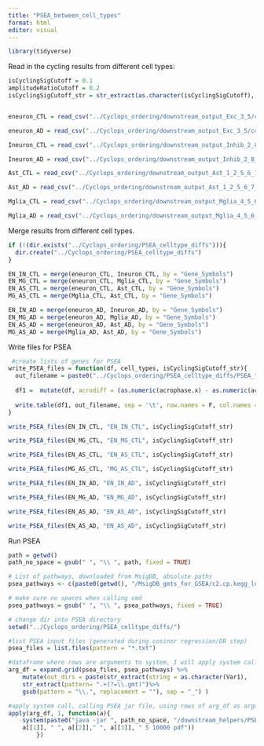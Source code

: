 ```yaml
---
title: "PSEA_between_cell_types"
format: html
editor: visual
---
```


```r
library(tidyverse)
```

Read in the cycling results from different cell types:

```r
isCyclingSigCutoff = 0.1
amplitudeRatioCutoff = 0.2
isCyclingSigCutoff_str = str_extract(as.character(isCyclingSigCutoff), "(?<=\\.)\\d+")


eneuron_CTL = read_csv("../Cyclops_ordering/downstream_output_Exc_3_5/cosinor_results_CTL.csv", show_col_types = F) %>%  filter(as.numeric(amp_ratio) >=amplitudeRatioCutoff & as.numeric(BHQ) < isCyclingSigCutoff) %>% arrange(as.numeric(BHQ))

eneuron_AD = read_csv("../Cyclops_ordering/downstream_output_Exc_3_5/cosinor_results_AD.csv", show_col_types = F) %>% filter(as.numeric(amp_ratio) >= amplitudeRatioCutoff & as.numeric(BHQ) < isCyclingSigCutoff) %>% arrange(as.numeric(BHQ))

Ineuron_CTL = read_csv("../Cyclops_ordering/downstream_output_Inhib_2_8_11_12_13/cosinor_results_CTL.csv", show_col_types = F)%>%  filter(as.numeric(amp_ratio) >=amplitudeRatioCutoff & as.numeric(BHQ) < isCyclingSigCutoff) %>% arrange(as.numeric(BHQ))

Ineuron_AD = read_csv("../Cyclops_ordering/downstream_output_Inhib_2_8_11_12_13/cosinor_results_AD.csv", show_col_types = F) %>% filter(as.numeric(amp_ratio) >=amplitudeRatioCutoff & as.numeric(BHQ) < isCyclingSigCutoff) %>% arrange(as.numeric(BHQ))

Ast_CTL = read_csv("../Cyclops_ordering/downstream_output_Ast_1_2_5_6_7_8/cosinor_results_CTL.csv", show_col_types = F)%>%  filter(as.numeric(amp_ratio) >=amplitudeRatioCutoff & as.numeric(BHQ) < isCyclingSigCutoff) %>% arrange(as.numeric(BHQ))

Ast_AD = read_csv("../Cyclops_ordering/downstream_output_Ast_1_2_5_6_7_8/cosinor_results_AD.csv", show_col_types = F) %>% filter(as.numeric(amp_ratio) >= amplitudeRatioCutoff & as.numeric(BHQ) < isCyclingSigCutoff) %>% arrange(as.numeric(BHQ))

Mglia_CTL = read_csv("../Cyclops_ordering/downstream_output_Mglia_4_5_6_7_8_10_11_13_15_16/cosinor_results_CTL.csv", show_col_types = F)%>%  filter(as.numeric(amp_ratio) >=amplitudeRatioCutoff & as.numeric(BHQ) < isCyclingSigCutoff) %>% arrange(as.numeric(BHQ))

Mglia_AD = read_csv("../Cyclops_ordering/downstream_output_Mglia_4_5_6_7_8_10_11_13_15_16/cosinor_results_AD.csv", show_col_types = F) %>%  filter(as.numeric(amp_ratio) >=amplitudeRatioCutoff & as.numeric(BHQ) < isCyclingSigCutoff) %>% arrange(as.numeric(BHQ))

```

Merge results from different cell types.

```r
if (!(dir.exists("../Cyclops_ordering/PSEA_celltype_diffs"))){
  dir.create("../Cyclops_ordering/PSEA_celltype_diffs")
}

EN_IN_CTL = merge(eneuron_CTL, Ineuron_CTL, by = "Gene_Symbols")
EN_MG_CTL = merge(eneuron_CTL, Mglia_CTL, by = "Gene_Symbols")
EN_AS_CTL = merge(eneuron_CTL, Ast_CTL, by = "Gene_Symbols")
MG_AS_CTL = merge(Mglia_CTL, Ast_CTL, by = "Gene_Symbols")

EN_IN_AD = merge(eneuron_AD, Ineuron_AD, by = "Gene_Symbols")
EN_MG_AD = merge(eneuron_AD, Mglia_AD, by = "Gene_Symbols")
EN_AS_AD = merge(eneuron_AD, Ast_AD, by = "Gene_Symbols")
MG_AS_AD = merge(Mglia_AD, Ast_AD, by = "Gene_Symbols")

```

Write files for PSEA

```r
 #create lists of genes for PSEA
write_PSEA_files = function(df, cell_types, isCyclingSigCutoff_str){
  out_filename = paste0("../Cyclops_ordering/PSEA_celltype_diffs/PSEA_", cell_types, "_AR20BHQ", isCyclingSigCutoff_str, "_acrodiffs.txt")
  
  df1 =  mutate(df, acrodiff = (as.numeric(acrophase.x) - as.numeric(acrophase.y)) * 12/ pi) %>% select(Gene_Symbols, acrodiff)
  
  write.table(df1, out_filename, sep = '\t', row.names = F, col.names = F, quote = F)
}

write_PSEA_files(EN_IN_CTL, "EN_IN_CTL", isCyclingSigCutoff_str)

write_PSEA_files(EN_MG_CTL, "EN_MG_CTL", isCyclingSigCutoff_str)

write_PSEA_files(EN_AS_CTL, "EN_AS_CTL", isCyclingSigCutoff_str)

write_PSEA_files(MG_AS_CTL, "MG_AS_CTL", isCyclingSigCutoff_str)

write_PSEA_files(EN_IN_AD, "EN_IN_AD", isCyclingSigCutoff_str)

write_PSEA_files(EN_MG_AD, "EN_MG_AD", isCyclingSigCutoff_str)

write_PSEA_files(EN_AS_AD, "EN_AS_AD", isCyclingSigCutoff_str)

write_PSEA_files(EN_AS_AD, "EN_AS_AD", isCyclingSigCutoff_str)
```

Run PSEA

```r
path = getwd()
path_no_space = gsub(" ", "\\ ", path, fixed = TRUE)

# List of pathways, downloaded from MsigDB, absolute paths
psea_pathways <- c(paste0(getwd(), "/MsigDB_gmts_for_GSEA/c2.cp.kegg_legacy.v2024.1.Hs.symbols.gmt"), paste0(getwd(), "/MsigDB_gmts_for_GSEA/h.all.v2024.1.Hs.symbols.gmt"))

# make sure no spaces when calling cmd
psea_pathways = gsub(" ", "\\ ", psea_pathways, fixed = TRUE) 

# change dir into PSEA directory
setwd("../Cyclops_ordering/PSEA_celltype_diffs/")

#list PSEA input files (generated during cosinor regression/DR step)
psea_files = list.files(pattern = "*.txt")

#dataframe where rows are arguments to system, I will apply system call across rows
arg_df = expand.grid(psea_files, psea_pathways) %>% 
    mutate(out_dirs = paste(str_extract(string = as.character(Var1),            pattern= ".+(?=\\.txt)"), basename(as.character(Var2)) %>%
    str_extract(pattern= ".+(?=\\.gmt)")%>% 
    gsub(pattern = "\\.", replacement = ""), sep = "_") )

#apply system call, calling PSEA jar file, using rows of arg_df as arguments
apply(arg_df, 1, function(a){
    system(paste0("java -jar ", path_no_space, "/downstream_helpers/PSEA_cmd.jar ", 
    a[[1]], " ", a[[2]]," ", a[[3]], " 5 10000 pdf"))
        })
```
